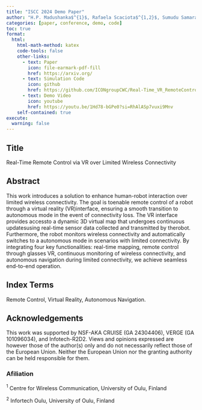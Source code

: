 ```yaml
---
title: "ISCC 2024 Demo Paper"
author: "H.P. Madushanka$^{1}$, Rafaela Scaciota$^{1,2}$, Sumudu Samarakoon$^{1,2}$, and Mehdi Bennis$^{1}$."
categories: [paper, conference, demo, code]
toc: true
format:
  html:
    html-math-method: katex
    code-tools: false
    other-links:
      - text: Paper
        icon: file-earmark-pdf-fill
        href: https://arxiv.org/
      - text: Simulation Code
        icon: github
        href: https://github.com/ICONgroupCWC/Real-Time_VR_RemoteControl.git
      - text: Demo Video
        icon: youtube
        href: https://youtu.be/1Hd78-bGPe0?si=RhAlASp7vuxi9Mnv
    self-contained: true
execute:
  warning: false
---
```


## Title
Real-Time Remote Control via VR over Limited Wireless Connectivity

## Abstract

This work introduces a solution to enhance human-robot interaction over limited wireless connectivity. The goal is toenable remote control of a robot through a virtual reality (VR)interface, ensuring a smooth transition to autonomous mode in
the event of connectivity loss. The VR interface provides accessto a dynamic 3D virtual map that undergoes continuous updatesusing real-time sensor data collected and transmitted by therobot. Furthermore, the robot monitors wireless connectivity and automatically switches to a autonomous mode in scenarios with limited connectivity. By integrating four key functionalities: real-time mapping, remote control through glasses VR, continuous monitoring of wireless connectivity, and autonomous navigation
during limited connectivity, we achieve seamless end-to-end operation.

## Index Terms

Remote Control, Virtual Reality, Autonomous Navigation.

## Acknowledgements

This work was supported by NSF-AKA CRUISE (GA 24304406), VERGE (GA 101096034), and Infotech-R2D2. Views and opinions expressed are however those of the author(s) only and do not necessarily reflect those of the European Union. Neither the European Union nor the granting authority can be held responsible for them.

### Afiliation

$^1$ Centre for Wireless Communication, University of Oulu, Finland 

$^2$ Infortech Oulu, University of Oulu, Finland 
